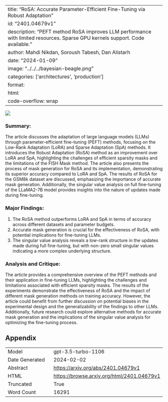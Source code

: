 
---
title: "RoSA: Accurate Parameter-Efficient Fine-Tuning via Robust Adaptation"
id: "2401.04679v1"
description: "PEFT method RoSA improves LLM performance with limited resources. Sparse GPU kernels support. Code available."
author: Mahdi Nikdan, Soroush Tabesh, Dan Alistarh
date: "2024-01-09"
image: "../../../bayesian-beagle.png"
categories: ['architectures', 'production']
format:
  html:
    code-overflow: wrap
---

![](None)

### Summary:

The article discusses the adaptation of large language models (LLMs) through parameter-efficient fine-tuning (PEFT) methods, focusing on the Low-Rank Adaptation (LoRA) and Sparse Adaptation (SpA) methods. It introduces the Robust Adaptation (RoSA) method as an improvement over LoRA and SpA, highlighting the challenges of efficient sparsity masks and the limitations of the FISH Mask method. The article also presents the process of mask generation for RoSA and its implementation, demonstrating its superior accuracy compared to LoRA and SpA. The results of RoSA for the GSM8k dataset are discussed, emphasizing the importance of accurate mask generation. Additionally, the singular value analysis on full fine-tuning of the LLaMA2-7B model provides insights into the nature of updates made during fine-tuning.

### Major Findings:
1. The RoSA method outperforms LoRA and SpA in terms of accuracy across different datasets and parameter budgets.
2. Accurate mask generation is crucial for the effectiveness of RoSA, with potential implications for fine-tuning LLMs.
3. The singular value analysis reveals a low-rank structure in the updates made during full fine-tuning, but with non-zero small singular values indicating a more complex underlying structure.

### Analysis and Critique:
The article provides a comprehensive overview of the PEFT methods and their application in fine-tuning LLMs, highlighting the challenges and limitations associated with efficient sparsity masks. The results of the experiments demonstrate the effectiveness of RoSA and the impact of different mask generation methods on training accuracy. However, the article could benefit from further discussion on potential biases in the experimental design and the generalizability of the findings to other LLMs. Additionally, future research could explore alternative methods for accurate mask generation and the implications of the singular value analysis for optimizing the fine-tuning process.

## Appendix

|          |          |
|----------|----------|
| Model     | gpt-3.5-turbo-1106       |
| Date Generated     | 2024-02-02       |
| Abstract | [https://arxiv.org/abs/2401.04679v1](https://arxiv.org/abs/2401.04679v1)        |
| HTML     | [https://browse.arxiv.org/html/2401.04679v1](https://browse.arxiv.org/html/2401.04679v1)       |
| Truncated       | True       |
| Word Count       | 16291       |